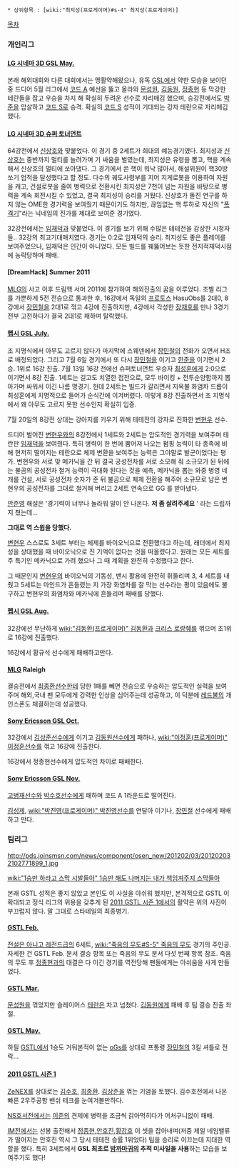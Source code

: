  * 상위항목 : [wiki:"최지성(프로게이머)#s-4" 최지성(프로게이머)]

[[목차]]

=== 개인리그 ===
==== [[LG 시네마 3D GSL May.]] ====
본래 해외대회와 다른 대회에서는 맹활약해왔으나, 유독 [[GSL]]에서 약한 모습을 보이던 중 드디어 5월 리그에서 [[코드 A]] 예선을 뚫고 올라와 [[문성원]], [[김동원]], [[정종현]] 등 막강한 테란들을 잡고 우승을 차지 해 확실히 두려운 선수로 자리매김 했으며, 승강전에서도 [[박준]]을 압살하고 [[코드 S]]로 승격. 확실히 [[코드 S]] 성적이 기대되는 강자 테란으로 자리매김했다. 
==== [[LG 시네마 3D 슈퍼 토너먼트]] ====
64강전에서 [[신상호]]와 맞붙었다. 이 경기 중 2세트가 희대의 예능경기였다.
최지성과 [[신상호]]는 중반까지 멀티를 늘려가며 기 싸움을 벌였는데, 최지성은 유령을 뽑고, 핵을 계속해서 신상호의 멀티에 쏘아댔다. 그 경기에서 쏜 핵이 워낙 많아서, 해설위원이 핵30방쏘기 업적을 달성했다고 할 정도. 다수의 궤도사령부를 지어 지게로봇을 이용하여 자원을 캐고, 건설로봇을 줄여 병력으로 전환시킨 최지성은 7천이 넘는 자원을 바탕으로 병력을 계속 회전시킬 수 있었고, 결국 최지성이 승리를 거뒀다. 신상호가 돌진 연구를 하지 않는 OME한 경기력을 보여줬기 때문이기도 하지만, 끊임없는 핵 투하로 자신의 "[[폭격기]]"라는 닉네임의 진가를 제대로 보여준 경기였다. 

32강전에서는 [[임재덕]]과 맞붙었다. 이 경기를 보기 위해 수많은 테테전을 감상한 시청자들.. 32강의 최고기대매치였다. 경기는 0:2로 임재덕의 승리. 최지성도 좋은 플레이를 보여주었으나, 임재덕은 인간이 아니었다. 모든 빌드를 꿰뚫어보는 듯한 전지적재덕시점에 농락당하며 패배.
==== [DreamHack] Summer 2011 ====
[[MLG]]의 사고 이후 드림핵 서머 2011에 참가하여 해외진출의 꿈을 이루었다. 조별 리그를 가뿐하게 5전 전승으로 통과한 후, 16강에서 독일의 [[프로토스]] HasuObs를 2대0, 8강에서 [[장민철]]을 2대1로 꺾고 4강에 진출하지만, 4강에서 각성한 [[장재호]]를 만나 3경기 전부 고전하다가 결국 2대1로 패하며 탈락했다.
==== [[펩시 GSL July.]] ====
조 지명식에서 아무도 고르지 않다가 마지막에 스웨덴에서 [[장민철]]의 전화가 오면서 H조로 배정되었다. 그리고 7월 6일 경기에서 또 다시 [[장민철]]을 이기고 [[한준]]을 이기면서 2승. 1위로 16강 진출. 7월 13일 16강 전에선 슈퍼토너먼트 우승자 [[최성훈]]에게 2:0으로 이기면서 8강 진출. 1세트는 길고도 치열한 접전으로, 모두 바이킹 + 전투순양함까지 뽑아가며 싸워서 이긴 나름 명경기. 헌데 2세트는 빌드가 갈리면서 지옥불 화염차 드롭이 최성훈에게 치명적으로 들어가 순식간에 이겨버렸다. 이렇게 8강 진출하면서 조 지명식에서 왜 아무도 고르지 못한 선수인지 확실히 입증.

7월 20일의 8강전 상대는 강아지를 키우기 위해 테테전의 강자로 진화한 [[변현우]] 선수.

드디어 벌어진 [[변현우]]와의 8강전에서 1세트와 2세트는 압도적인 경기력을 보여주며 테란판 [[임재덕]]을 보여줬다. 특히 병력이 한 번에 뿜어져 나오는 펌핑 능력이 타 종족에 비해 현저히 떨어지는 테란으로 체제 변환을 보여주는 능력은 그야말로 발군이었다는 평가. 변현우와 서로 맞 메카닉을 간 뒤 결국 공성전차를 서로 소모해 줘 소규모가 된 뒤에는 불곰의 공성전차 철거 능력이 극대화 된다는 것을 예측, 메카닉을 뽑는 와중 병영 네 개를 건설, 서로 공성전차 숫자가 준 뒤 불곰으로 체제 전환을 해주어 소규모로 남은 변현우의 공성전차를 그대로 철거해 버리고 2세트 연속으로 GG 를 받아냈다. 

[[안준영]] 해설은 '경기력이 너무나 놀라워 말이 안 나온다. '''저 좀 살려주세요''' ' 라는 드립까지 쳤는데...

'''그대로 역 스윕을 당했다.'''

[[변현우]] 스스로도 3세트 부터는 체제를 바이오닉으로 전환했다고 하는데, 래더에서 최지성을 상대했을 때 바이오닉으로 진 기억이 없다는 것을 떠올렸다고. 원래는 모든 세트를 주 특기인 메카닉으로 가려 했으나 그 때 계획을 완전히 수정했다고 한다.

그 때문인지 [[변현우]]의 바이오닉의 기동성, 밴시 활용에 완전히 휘둘리며 3, 4 세트를 내줬고 5세트는 마인드가 흔들렸는 지 가장 화염차를 잘 막는 선수라는 평이 있음에도 불구하고 변현우의 화염차와 메카닉에 흔들리며 패배를 당했다. 
==== [[펩시 GSL Aug.]] ====
32강에선 무난하게 [[wiki:"김동환(프로게이머)" 김동환]]과 [[크리스 로랑줴]]를 꺾으며 조1위로 16강에 진출했다.

16강에서 황규석 선수에게 패배하고만다.
==== [[MLG]] Raleigh ====
결승전에서 [[최종환]]선수한테 당한 1패를 빼면 전승으로 우승하는 압도적인 실력을 보여주며 해외,국내 팬 모두에게 강력한 인상을 심어주는데 성공하고, 이 덕분에 [[레드불]]의 개인스폰도 체결하는데 성공했다.
==== [[Sony Ericsson GSL Oct.]] ====
32강에서 [[김상준]]선수에게 이기고 [[김동원]]선수에게 패하나, [[wiki:"이정훈(프로게이머)" 이정훈]]선수를 꺾고 16강에 진출한다.

16강에서 정종현선수에게 압도적인 차이로 패배한다.
==== [[Sony Ericsson GSL Nov.]] ====
[[고병재]]선수와 [[박수호]]선수에게 패하며 코드 A 1라운드로 떨어진다.

[[김성제]], [[wiki:"박진영(프로게이머)" 박진영]]선수를 연달아 이기나, [[장민철]] 선수에게 패배하고 만다.
=== 팀리그 ===
http://pds.joinsmsn.com/news/component/osen_new/201202/03/201202032102771899_1.jpg

[[wiki:"1승만 하라고 스막 시발들아" 1승만 해도 나머지는 내가 책임져주지 스막들아]]

본래 GSTL 성적은 좋지 않았고 본인도 이 사실을 아쉬워 했지만, 본격적으로 GSTL 이 확대되고 정식 리그의 위용을 갖추게 된 [[2011 GSTL 시즌 1]]에서의 활약은 위의 사진이 부끄럽지 않다. 말 그대로 스타테일의 최종병기. 
==== [[GSTL Feb.]] ====
[[전설은 아니고 레전드급]]의 6세트, [[wiki:"죽음의 무도#S-5" 죽음의 무도]] 경기의 주인공. 자세한 건 GSTL Feb. 문서 결승 항목 또는 죽음의 무도 문서 다섯 번째 항목 참조. 죽음의 무도 후 [[정종현]]과의 대결은 다 이긴 경기를 역전당해 팬들에게는 아쉬움을 사게 만들었다.
==== [[GSTL Mar.]] ====
[[문성원]]을 꺾었지만 슬레이어스 [[테란]]은 차고 넘쳤다. [[김동원]]에게 패배 후 팀 결승 진출 좌절.
==== [[GSTL May.]] ====
하필 [[GSTL]]에서 1승도 거둬본적이 없는 [[oGs]]를 상대로 프통령 [[장민철]]의 3킬 셔틀로 전락...
==== [[2011 GSTL 시즌 1]] ====
[[ZeNEX]]를 상대로는 [[김수호]], [[최종환]]. [[김상준]]을 꺾는 기염을 토했다. 김수호전에서 나온 빠른 2우주공항 밴쉬 테크를 눈여겨볼만하다.

[[NS호서]]전에서는 [[이준]]의 견제에 병력을 조금씩 갉아먹히다가 어처구니없이 패배.

[[IM]]전에서는 선봉 출전해서 [[정종현]],[[안호진]],[[황강호]] 이 셋을 잡아내며(저중 제일 네임밸류가 떨어지는 안호진 역시 그 당시 테테전 승률 1위었다) 팀을 승리로 이끄는데 지대한 역할을 했다. 특히 3세트에서 '''GSL 최초로 [[밤까마귀]]의 추적 미사일을 사용'''하는 모습을 보여주기도 했다!
